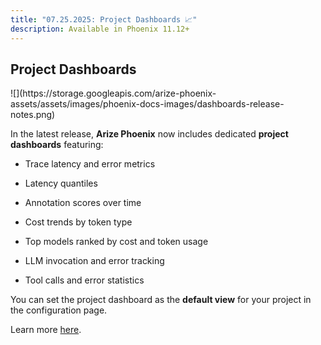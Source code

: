 ```yaml
---
title: "07.25.2025: Project Dashboards 📈"
description: Available in Phoenix 11.12+
---
```


<Update label="July 25, 2025">

## Project Dashboards

<Frame>
    ![](https://storage.googleapis.com/arize-phoenix-assets/assets/images/phoenix-docs-images/dashboards-release-notes.png)
</Frame>

In the latest release, **Arize Phoenix** now includes dedicated **project dashboards** featuring:

* Trace latency and error metrics

* Latency quantiles

* Annotation scores over time

* Cost trends by token type

* Top models ranked by cost and token usage

* LLM invocation and error tracking

* Tool calls and error statistics

You can set the project dashboard as the **default view** for your project in the configuration page.

Learn more [here](https://x.com/mikeldking/status/1948890416092512390).
</Update>